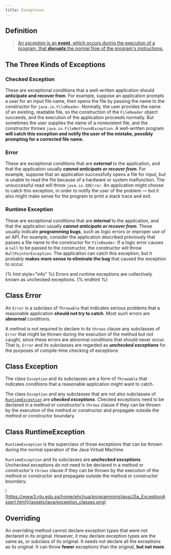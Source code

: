 ```yaml
---
title: Exceptions
---
```


## Definition

> [An _exception_ is an **event**, which occurs during the execution of a program, that **disrupts** the normal flow of the program's instructions.](https://docs.oracle.com/javase/tutorial/essential/exceptions/definition.html)

## The Three Kinds of Exceptions

### Checked Exception

These are exceptional conditions that a well-written application should **anticipate and recover from**. For example, suppose an application prompts a user for an input file name, then opens the file by passing the name to the constructor for `java.io.FileReader`. Normally, the user provides the name of an existing, readable file, so the construction of the `FileReader` object succeeds, and the execution of the application proceeds normally. But sometimes the user supplies the name of a nonexistent file, and the constructor throws `java.io.FileNotFoundException`. A well-written program **will catch this exception and notify the user of the mistake, possibly prompting for a corrected file name**.

### Error

These are exceptional conditions that are _**external**_ to the application, and that the application usually _**cannot anticipate or recover from**_. For example, suppose that an application successfully opens a file for input, but is unable to read the file because of a hardware or system malfunction. The unsuccessful read will throw `java.io.IOError`. An application might choose to catch this exception, in order to notify the user of the problem — but it also might make sense for the program to print a stack trace and exit.

### Runtime Exception

These are exceptional conditions that are _**internal**_ to the application, and that the application usually _**cannot anticipate or recover from**_. These usually indicate **programming bugs**, such as logic errors or improper use of an API. For example, consider the application described previously that passes a file name to the constructor for `FileReader`. If a logic error causes a `null` to be passed to the constructor, the constructor will throw `NullPointerException`. The application can catch this exception, but it probably **makes more sense to eliminate the bug** that caused the exception to occur.

{% hint style="info" %}
Errors and runtime exceptions are collectively known as unchecked exceptions.
{% endhint %}

## Class Error

An `Error` is a subclass of `Throwable` that indicates serious problems that a reasonable application **should not try to catch**. Most such errors are **abnormal** conditions. 

A method is not required to declare in its `throws` clause any subclasses of `Error` that might be thrown during the execution of the method but not caught, since these errors are abnormal conditions that should never occur. That is, `Error` and its subclasses are regarded as _**unchecked exceptions**_ for the purposes of compile-time checking of exceptions

## Class Exception

The class `Exception` and its subclasses are a form of `Throwable` that indicates conditions that a reasonable application might want to catch.

The class `Exception` and any subclasses that are not also subclasses of [`RuntimeException`](https://docs.oracle.com/javase/8/docs/api/java/lang/RuntimeException.html) are _**checked exceptions**_. Checked exceptions need to be declared in a method or constructor's `throws` clause if they can be thrown by the execution of the method or constructor and propagate outside the method or constructor boundary.

## Class RuntimeException

`RuntimeException` is the superclass of those exceptions that can be thrown during the normal operation of the Java Virtual Machine.

`RuntimeException` and its subclasses are _**unchecked exceptions**_. Unchecked exceptions do _not_ need to be declared in a method or constructor's `throws` clause if they can be thrown by the execution of the method or constructor and propagate outside the method or constructor boundary.

![https://www3.ntu.edu.sg/home/ehchua/programming/java/J5a_ExceptionAssert.html](/assets/java/exception_classes.png)

## Overriding

An overriding method cannot declare exception types that were not declared in its original. However, it may declare exception types are the same as, or subclass of its original. It needs not declare all the exceptions as its original. It can throw **fewer** exceptions than the original, **but not more**.

